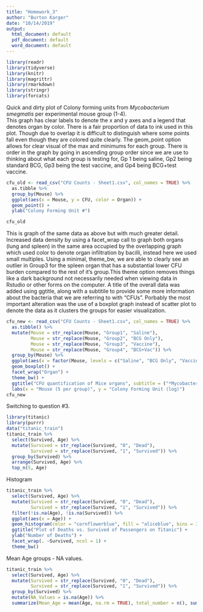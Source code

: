 ```yaml
---
title: "Homework_3"
author: "Burton Karger"
date: "10/14/2019"
output:
  html_document: default
  pdf_document: default
  word_document: default
---
```


```r
library(readr)
library(tidyverse)
library(knitr)
library(magrittr)
library(rmarkdown)
library(stringr)
library(forcats)
```

Quick and dirty plot of Colony forming units from *Mycobacterium smegmatis* per experimental mouse group (1-4).  
This graph has clear labels to denote the x and y axes and a legend that denotes organ by color. There is a fair proportion of data to ink used in this plot. Though due to overlap it is difficult to distinguish where some points fall even though they are colored quite clearly. The geom_point option allows for clear visual of the max and minimums for each group. There is order in the graph by going in ascending group order since we are use to thinking about what each group is testing for, Gp 1 being saline, Gp2 being standard BCG, Gp3 being the test vaccine, and Gp4 being BCG+test vaccine.
```r
cfu_old <- read_csv("CFU Counts - Sheet1.csv", col_names = TRUE) %>% 
  as.tibble %>% 
  group_by(Mouse) %>% 
  ggplot(aes(x = Mouse, y = CFU, color = Organ)) +
  geom_point() +
  ylab("Colony Forming Unit #")

cfu_old
```
  
This is graph of the same data as above but with much greater detail. Increased data density by using a facet_wrap call to graph both organs (lung and spleen) in the same area occupied by the overlapping graph which used color to denote organ infiltration by bacilli, instead here we used small multiples. Using a minimal, theme_bw, we are able to clearly see an outlier in Group3 for the spleen organ that has a substantial lower CFU burden compared to the rest of it's group.This theme option removes things like a dark background not necessarily needed when viewing data in Rstudio or other forms on the computer. A title of the overall data was added using ggtitle, along with a subtitile to provide some more information about the bacteria that we are referring to with "CFUs". Porbably the most important alteration was the use of a boxplot graph instead of scatter plot to denote the data as it clusters the groups for easier visualization. 
```r
cfu_new <- read_csv("CFU Counts - Sheet1.csv", col_names = TRUE) %>% 
  as.tibble() %>% 
  mutate(Mouse = str_replace(Mouse, "Group1", "Saline"),
         Mouse = str_replace(Mouse, "Group2", "BCG Only"),
         Mouse = str_replace(Mouse, "Group3", "Vaccine"),
         Mouse = str_replace(Mouse, "Group4", "BCG+Vac")) %>% 
  group_by(Mouse) %>% 
  ggplot(aes(x = factor(Mouse, levels = c("Saline", "BCG Only", "Vaccine", "BCG+Vac")), y = CFU)) +
  geom_boxplot() +
  facet_wrap("Organ") +
  theme_bw() +
  ggtitle("CFU quantification of Mice organs", subtitle = ("*Mycobacterium smegmatis*")) +
  labs(x = "Mouse (5 per group)", y = "Colony Forming Unit (log)") 
cfu_new
```
Switching to question #3.
```r
library(titanic)
library(purrr)
data("titanic_train")
titanic_train %>%
  select(Survived, Age) %>%
  mutate(Survived = str_replace(Survived, "0", "Dead"),
         Survived = str_replace(Survived, "1", "Survived")) %>%
  group_by(Survived) %>% 
  arrange(Survived, Age) %>% 
  top_n(5, Age)
```
Histogram
```r
titanic_train %>%
  select(Survived, Age) %>%
  mutate(Survived = str_replace(Survived, "0", "Dead"),
         Survived = str_replace(Survived, "1", "Survived")) %>% 
  filter(!is.na(Age), !is.na(Survived)) %>% 
  ggplot(aes(x = Age)) +
  geom_histogram(color = "cornflowerblue", fill = "aliceblue", bins = 30) +
  ggtitle("Plot of Deaths vs. Survived of Passengers on Titanic") +
  ylab("Number of Deaths") +
  facet_wrap(. ~Survived, ncol = 1) +
  theme_bw()
```
Mean Age groups - NA values.
```r
titanic_train %>%
  select(Survived, Age) %>%
  mutate(Survived = str_replace(Survived, "0", "Dead"),
         Survived = str_replace(Survived, "1", "Survived")) %>%
  group_by(Survived) %>% 
  mutate(NA_Values = is.na(Age)) %>%
  summarize(Mean_Age = mean(Age, na.rm = TRUE), total_number = n(), sum(NA_Values))
```

